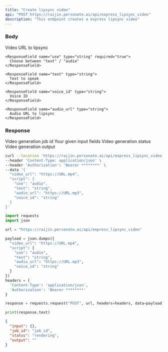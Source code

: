 ```yaml
---
title: "Create lipsync video"
api: "POST https://raijin.personate.ai/api/express_lipsync_video"
description: "This endpoint creates a express lipsync video"
---
```


### Body

<ResponseField name="video_url" type="string" required="true">
  Video URL to lipsync
</ResponseField>

<ResponseField name="script" type="object">  
  <Expandable title="Toggle script child">
    
    <ResponseField name="use" type="string" required="true">
      Choose between "text" / "audio"
    </ResponseField>

    <ResponseField name="text" type="string">
      Text to speak
    </ResponseField>
    
    <ResponseField name="voice_id" type="string">
      Voice ID
    </ResponseField>

    <ResponseField name="audio_url" type="string">
      Audio URL to lipsync
    </ResponseField>
  
  </Expandable>
</ResponseField>

### Response

<ResponseField name="job_id" type="string">
  Video generation job id
</ResponseField>

<ResponseField name="input" type="object">
  Your given input fields
</ResponseField>

<ResponseField name="status" type="string">
  Video generation status
</ResponseField>

<ResponseField name="output" type="string">
  Video generation output
</ResponseField>

<RequestExample>

```bash Bash
curl --location 'https://raijin.personate.ai/api/express_lipsync_video' \
--header 'Content-Type: application/json' \
--header 'Authorization': 'Bearer ********' \
--data '{
  "video_url": "https://URL.mp4",
  "script": {
    "use": "audio",
    "text": "string",
    "audio_url": "https://URL.mp3",
    "voice_id": "string"
  }
}'
```

```python Python
import requests
import json

url = "https://raijin.personate.ai/api/express_lipsync_video"

payload = json.dumps({
  "video_url": "https://URL.mp4",
  "script": {
    "use": "audio",
    "text": "string",
    "audio_url": "https://URL.mp3",
    "voice_id": "string"
  }
})
headers = {
  'Content-Type': 'application/json',
  'Authorization': 'Bearer ********'
}

response = requests.request("POST", url, headers=headers, data=payload)

print(response.text)
```

</RequestExample>

<ResponseExample>

```json Response
{
  "input": {},
  "job_id": "job_id",
  "status": "rendering",
  "output": ""
}
```

</ResponseExample>
